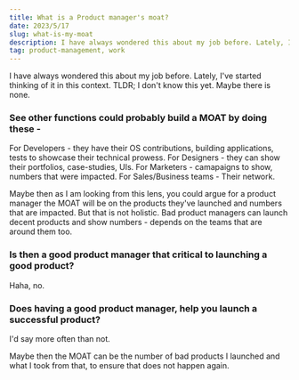 ```yaml
---
title: What is a Product manager's moat?
date: 2023/5/17
slug: what-is-my-moat
description: I have always wondered this about my job before. Lately, I've started thinking of it in this context.
tag: product-management, work
---
```


I have always wondered this about my job before. Lately, I've started thinking of it in this context.
TLDR; I don't know this yet. Maybe there is none.

### See other functions could probably build a MOAT by doing these -

For Developers - they have their OS contributions, building applications, tests to showcase their technical prowess.
For Designers - they can show their portfolios, case-studies, UIs.
For Marketers - camapaigns to show, numbers that were impacted.
For Sales/Business teams - Their network.

Maybe then as I am looking from this lens, you could argue for a product manager the MOAT will be on the products they've launched and numbers that are impacted.
But that is not holistic. Bad product managers can launch decent products and show numbers - depends on the teams that are around them too.

### Is then a good product manager that critical to launching a good product?

Haha, no.

### Does having a good product manager, help you launch a successful product?

I'd say more often than not.

Maybe then the MOAT can be the number of bad products I launched and what I took from that, to ensure that does not happen again.
